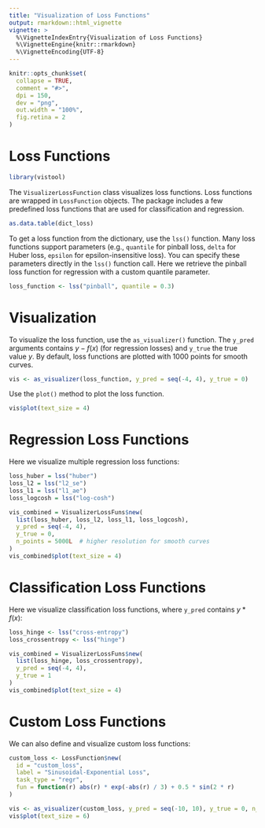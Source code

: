 ```yaml
---
title: "Visualization of Loss Functions"
output: rmarkdown::html_vignette
vignette: >
  %\VignetteIndexEntry{Visualization of Loss Functions}
  %\VignetteEngine{knitr::rmarkdown}
  %\VignetteEncoding{UTF-8}
---
```


```r
knitr::opts_chunk$set(
  collapse = TRUE,
  comment = "#>",
  dpi = 150,
  dev = "png",
  out.width = "100%",
  fig.retina = 2
)
```

# Loss Functions

```r
library(vistool)
```

The `VisualizerLossFunction` class visualizes loss functions.
Loss functions are wrapped in `LossFunction` objects.
The package includes a few predefined loss functions that are used for classification and regression.

```r
as.data.table(dict_loss)
```

To get a loss function from the dictionary, use the `lss()` function.
Many loss functions support parameters (e.g., `quantile` for pinball loss, `delta` for Huber loss, `epsilon` for epsilon-insensitive loss).
You can specify these parameters directly in the `lss()` function call.
Here we retrieve the pinball loss function for regression with a custom quantile parameter.

```r
loss_function <- lss("pinball", quantile = 0.3)
```

# Visualization

To visualize the loss function, use the `as_visualizer()` function.
The `y_pred` arguments contains $y - f(x)$ (for regression losses) and `y_true` the true value $y$.
By default, loss functions are plotted with 1000 points for smooth curves.

```r
vis <- as_visualizer(loss_function, y_pred = seq(-4, 4), y_true = 0)
```

Use the `plot()` method to plot the loss function.

```r
vis$plot(text_size = 4)
```

# Regression Loss Functions

Here we visualize multiple regression loss functions:

```r
loss_huber = lss("huber")
loss_l2 = lss("l2_se")
loss_l1 = lss("l1_ae")
loss_logcosh = lss("log-cosh")

vis_combined = VisualizerLossFuns$new(
  list(loss_huber, loss_l2, loss_l1, loss_logcosh),
  y_pred = seq(-4, 4),
  y_true = 0,
  n_points = 5000L  # higher resolution for smooth curves
)
vis_combined$plot(text_size = 4)
```

# Classification Loss Functions

Here we visualize classification loss functions, where `y_pred` contains $y * f(x)$:

```r
loss_hinge <- lss("cross-entropy")
loss_crossentropy <- lss("hinge")

vis_combined = VisualizerLossFuns$new(
  list(loss_hinge, loss_crossentropy),
  y_pred = seq(-4, 4),
  y_true = 1
)
vis_combined$plot(text_size = 4)
```

# Custom Loss Functions

We can also define and visualize custom loss functions:

```r
custom_loss <- LossFunction$new(
  id = "custom_loss",
  label = "Sinusoidal-Exponential Loss",
  task_type = "regr",
  fun = function(r) abs(r) * exp(-abs(r) / 3) + 0.5 * sin(2 * r)
)

vis <- as_visualizer(custom_loss, y_pred = seq(-10, 10), y_true = 0, n_points = 5000L)
vis$plot(text_size = 6)
```
